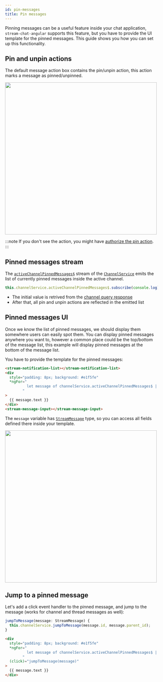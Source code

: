 ```yaml
---
id: pin-messages
title: Pin messages
---
```



Pinning messages can be a useful feature inside your chat application, `stream-chat-angular` supports this feature, but you have to provide the UI template for the pinned messages. This guide shows you how you can set up this functionality.

## Pin and unpin actions

The default message action box contains the pin/unpin action, this action marks a message as pinned/unpinned.

<img src={PinActionScreenshot} width="500" />

:::note
If you don't see the action, you might have [authorize the pin action](https://getstream.io/chat/docs/javascript/chat_permission_policies/?language=javascript).
:::

## Pinned messages stream

The [`activeChannelPinnedMessages$`](../services/ChannelService.mdx/#activechannelpinnedmessages) stream of the [`ChannelService`](../services/ChannelService.mdx) emits the list of currently pinned messages inside the active channel.

```typescript
this.channelService.activeChannelPinnedMessages$.subscribe(console.log);
```

- The initial value is retrived from the [channel query response](https://getstream.io/chat/docs/javascript/query_channels/?language=javascript&q=pin#channelstate-response)
- After that, all pin and unpin actions are reflected in the emitted list

## Pinned messages UI

Once we know the list of pinned messages, we should display them somewhere users can easily spot them. You can display pinned messages anywhere you want to, however a common place could be the top/bottom of the message list, this example will display pinned messages at the bottom of the message list.

You have to provide the template for the pinned messages:

```html
<stream-notification-list></stream-notification-list>
<div
  style="padding: 8px; background: #e1f5fe"
  *ngFor="
          let message of channelService.activeChannelPinnedMessages$ | async
        "
>
  {{ message.text }}
</div>
<stream-message-input></stream-message-input>
```

The `message` variable has [`StreamMessage`](../types/stream-message.mdx) type, so you can access all fields defined there inside your template.

<img src={PinnedMessageScreenshot} width="500" />

## Jump to a pinned message

Let's add a click event handler to the pinned message, and jump to the message (works for channel and thread messages as well):

```typescript
jumpToMessage(message: StreamMessage) {
  this.channelService.jumpToMessage(message.id, message.parent_id);
}
```

```html
<div
  style="padding: 8px; background: #e1f5fe"
  *ngFor="
          let message of channelService.activeChannelPinnedMessages$ | async
        "
  (click)="jumpToMessage(message)"
>
  {{ message.text }}
</div>
```
